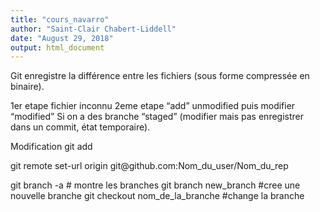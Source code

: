 ```yaml
---
title: "cours_navarro"
author: "Saint-Clair Chabert-Liddell"
date: "August 29, 2018"
output: html_document
---
```

Git enregistre la différence entre les fichiers (sous forme compressée en binaire).

1er etape fichier inconnu
2eme etape "add" unmodified
puis modifier "modified"
Si on a des branche "staged" (modifier mais pas enregistrer dans un commit, état temporaire).

################################################################################

Modification
git add



git remote set-url origin git@github.com:Nom_du_user/Nom_du_rep

git branch -a # montre les branches
git branch new_branch #cree une nouvelle branche
git checkout nom_de_la_branche #change la branche